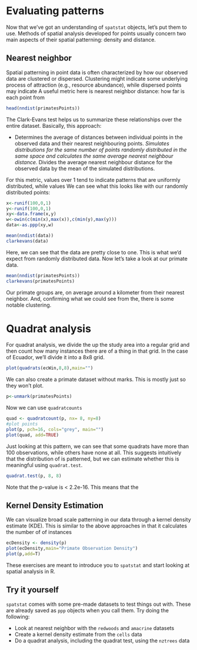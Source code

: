 # Evaluating patterns

Now that we've got an understanding of `spatstat` objects, let's put them to use. Methods of spatial analysis developed for points usually concern two main aspects of their spatial patterning: density and distance. 

## Nearest neighbor

Spatial patterning in point data is often characterized by how our observed data are clustered or dispersed. Clustering might indicate some underlying process of attraction (e.g., resource abundance), while dispersed points may indicate A useful metric here is nearest neighbor distance: how far is each point from 

```{r}
head(nndist(primatesPoints))
```

The Clark-Evans test helps us to summarize these relationships over the entire dataset. Basically, this approach:

* Determines the average of distances between individual points in the observed data and their nearest neighbouring points.
*Simulates distributions for the same number of points randomly distributed in the same space and calculates the same average nearest neighbour distance. 
*Divides the average nearest neighbour distance for the observed data by the mean of the simulated distributions. 

For this metric, values over 1 tend to indicate patterns that are uniformly distributed, while values We can see what this looks like with our randomly distributed points:

```{r}

x<-runif(100,0,1)
y<-runif(100,0,1)
xy<-data.frame(x,y)
w<-owin(c(min(x),max(x)),c(min(y),max(y)))
data<-as.ppp(xy,w)

mean(nndist(data))
clarkevans(data)
```

Here, we can see that the data are pretty close to one. This is what we'd expect from randomly distributed data. Now let's take a look at our primate data. 

```{r}

mean(nndist(primatesPoints))
clarkevans(primatesPoints)
```


Our primate groups are, on average around a kilometer from their nearest neighbor. And, confirming what we could see from the, there is some notable clustering.

# Quadrat analysis

For quadrat analysis, we divide the up the study area into a regular grid and then count how many instances there are of a thing in that grid. In the case of Ecuador, we'll divide it into a 8x8 grid.

```{r}
plot(quadrats(ecWin,8,8),main="")
```

We can also create a primate dataset without marks. This is mostly just so they won't plot. 

```{r}
p<-unmark(primatesPoints)
```

Now we can use `quadratcounts`

```{r}
quad <- quadratcount(p, nx= 8, ny=8)
#plot points
plot(p, pch=16, cols="grey", main="") 
plot(quad, add=TRUE)  

```

Just looking at this pattern, we can see that some quadrats have more than 100 observations, while others have none at all. This suggests intuitively that the distribution of is patterned, but we can estimate whether this is meaningful using `quadrat.test`.

```{r}
quadrat.test(p, 8, 8)
```

Note that the p-value is < 2.2e-16. This means that the


## Kernel Density Estimation 

We can visualize broad scale patterning in our data through a kernel density estimate (KDE). This is similar to the above approaches in that it calculates the number of of instances

```{r}
ecDensity <- density(p)
plot(ecDensity,main="Primate Observation Density")
plot(p,add=T)
```


These exercises are meant to introduce you to `spatstat` and start looking at spatial analysis in R. 

## Try it yourself

`spatstat` comes with some pre-made datasets to test things out with. These are already saved as `ppp` objects when you call them. Try doing the following:

* Look at nearest neighbor with the `redwoods` and `amacrine` datasets
* Create a kernel density estimate from the `cells` data
* Do a quadrat analysis, including the quadrat test, using the `nztrees` data




